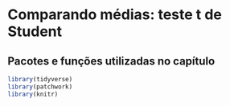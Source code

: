 # Comparando médias: teste t de Student {#sec-testet}

:::{.callout-tip collapse="true"}
## Pacotes e funções utilizadas no capítulo

```r
library(tidyverse)
library(patchwork)
library(knitr)
```
:::


